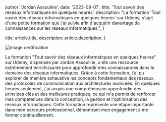 
  author: 'Jordan Assouline',
  date: '2023-09-07',
  title: 'Tout savoir des réseaux informatiques en quelques heures',
  description:
    "La formation 'Tout savoir des réseaux informatiques en quelques heures' sur Udemy, s'agit d'une petite formation que j'ai suivie afin d'acquérir davantage de connaissances sur les réseaux informatiques.",
}

  title: article.title,
  description: article.description,
}



<Image src={certifreseau} alt=" image certification" />


La formation "Tout savoir des réseaux informatiques en quelques heures" sur Udemy, dispensée par Jordan Assouline, a été une ressource extrêmement enrichissante pour approfondir mes connaissances dans le domaine des réseaux informatiques. Grâce à cette formation, j'ai pu explorer de manière exhaustive les concepts fondamentaux des réseaux, des protocoles de communication aux architectures avancées. En quelques heures seulement, j'ai acquis une compréhension approfondie des principes clés et des meilleures pratiques, ce qui m'a permis de renforcer mes compétences dans la conception, la gestion et l'optimisation des réseaux informatiques. Cette formation représente une étape importante dans mon parcours professionnel, démontrant mon engagement à me former continuellement.